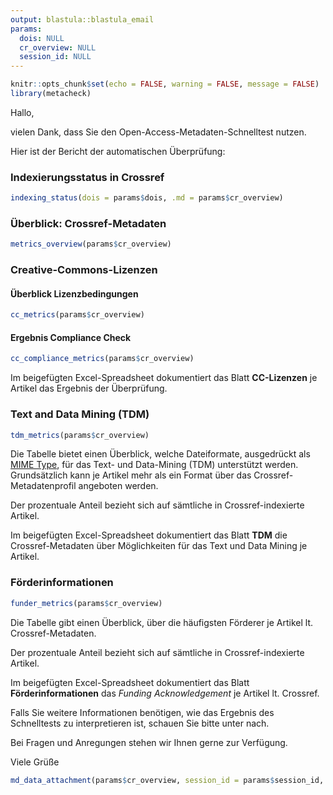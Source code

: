 ```yaml
---
output: blastula::blastula_email
params: 
  dois: NULL
  cr_overview: NULL
  session_id: NULL
---
```


```r
knitr::opts_chunk$set(echo = FALSE, warning = FALSE, message = FALSE)
library(metacheck)
```

Hallo,

vielen Dank, dass Sie den Open-Access-Metadaten-Schnelltest nutzen.

Hier ist der Bericht der automatischen Überprüfung:

### Indexierungsstatus in Crossref

```r
indexing_status(dois = params$dois, .md = params$cr_overview)
```

### Überblick: Crossref-Metadaten

```r
metrics_overview(params$cr_overview)
```


### Creative-Commons-Lizenzen

#### Überblick Lizenzbedingungen

```r
cc_metrics(params$cr_overview)
```

#### Ergebnis Compliance Check

```r
cc_compliance_metrics(params$cr_overview)
```

Im beigefügten Excel-Spreadsheet dokumentiert das Blatt **CC-Lizenzen** je Artikel das Ergebnis der Überprüfung.

### Text and Data Mining (TDM)

```r
tdm_metrics(params$cr_overview)
```

Die Tabelle bietet einen Überblick, welche Dateiformate,
ausgedrückt als [MIME
Type](https://developer.mozilla.org/en-US/docs/Web/HTTP/Basics_of_HTTP/MIME_types/Common_types),
für das Text- und Data-Mining (TDM) unterstützt werden. Grundsätzlich
kann je Artikel mehr als ein Format über das Crossref-Metadatenprofil
angeboten werden.

Der prozentuale Anteil bezieht sich auf sämtliche in Crossref-indexierte Artikel.

Im beigefügten Excel-Spreadsheet dokumentiert das Blatt **TDM** die Crossref-Metadaten über Möglichkeiten für das Text und Data Mining je Artikel.

### Förderinformationen 

```r
funder_metrics(params$cr_overview)
```

Die Tabelle gibt einen Überblick, über die häufigsten Förderer je Artikel lt. Crossref-Metadaten. 

Der prozentuale Anteil bezieht sich auf sämtliche in Crossref-indexierte Artikel.

Im beigefügten Excel-Spreadsheet dokumentiert das Blatt **Förderinformationen** das *Funding Acknowledgement* je Artikel lt. Crossref.

Falls Sie weitere Informationen benötigen, wie das Ergebnis des Schnelltests zu interpretieren ist, schauen Sie bitte unter  nach. 

Bei Fragen und Anregungen stehen wir Ihnen gerne zur Verfügung.

Viele Grüße

```r
md_data_attachment(params$cr_overview, session_id = params$session_id, dois = params$dois)
```
